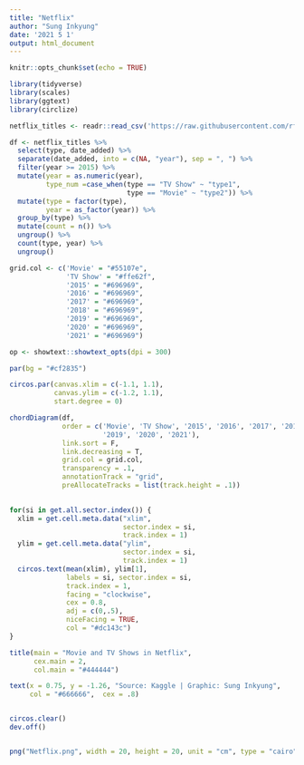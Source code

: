 ```yaml
---
title: "Netflix"
author: "Sung Inkyung"
date: '2021 5 1'
output: html_document
---
```


```r
knitr::opts_chunk$set(echo = TRUE)
```

```r
library(tidyverse)
library(scales)
library(ggtext)
library(circlize)
```


```r
netflix_titles <- readr::read_csv('https://raw.githubusercontent.com/rfordatascience/tidytuesday/master/data/2021/2021-04-20/netflix_titles.csv')

```


```r
df <- netflix_titles %>% 
  select(type, date_added) %>% 
  separate(date_added, into = c(NA, "year"), sep = ", ") %>% 
  filter(year >= 2015) %>% 
  mutate(year = as.numeric(year),
         type_num =case_when(type == "TV Show" ~ "type1",
                             type == "Movie" ~ "type2")) %>% 
  mutate(type = factor(type),
         year = as_factor(year)) %>% 
  group_by(type) %>% 
  mutate(count = n()) %>% 
  ungroup() %>% 
  count(type, year) %>% 
  ungroup()

```

```r
grid.col <- c('Movie' = "#55107e", 
              'TV Show' = "#ffe62f",
              '2015' = "#696969", 
              '2016' = "#696969", 
              '2017' = "#696969", 
              '2018' = "#696969", 
              '2019' = "#696969", 
              '2020' = "#696969", 
              '2021' = "#696969")

op <- showtext::showtext_opts(dpi = 300)

par(bg = "#cf2835")

circos.par(canvas.xlim = c(-1.1, 1.1),
           canvas.ylim = c(-1.2, 1.1),
           start.degree = 0)

```

```r

chordDiagram(df,
             order = c('Movie', 'TV Show', '2015', '2016', '2017', '2018',
                       '2019', '2020', '2021'),
             link.sort = F,
             link.decreasing = T,
             grid.col = grid.col,
             transparency = .1,
             annotationTrack = "grid",
             preAllocateTracks = list(track.height = .1))
                       

for(si in get.all.sector.index()) {
  xlim = get.cell.meta.data("xlim", 
                            sector.index = si, 
                            track.index = 1)
  ylim = get.cell.meta.data("ylim", 
                            sector.index = si, 
                            track.index = 1)
  circos.text(mean(xlim), ylim[1], 
              labels = si, sector.index = si, 
              track.index = 1, 
              facing = "clockwise", 
              cex = 0.8, 
              adj = c(0,.5),
              niceFacing = TRUE,
              col = "#dc143c")
}

title(main = "Movie and TV Shows in Netflix",
      cex.main = 2, 
      col.main = "#444444")

text(x = 0.75, y = -1.26, "Source: Kaggle | Graphic: Sung Inkyung",
     col = "#666666",  cex = .8)


circos.clear()
dev.off()


png("Netflix.png", width = 20, height = 20, unit = "cm", type = "cairo", res = 300)

```

